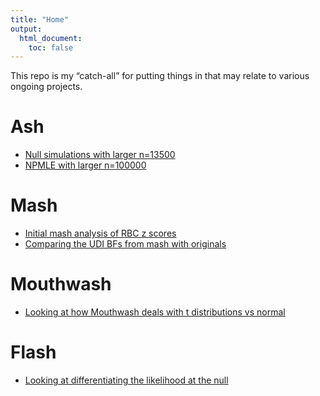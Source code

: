```yaml
---
title: "Home"
output:
  html_document:
    toc: false
---
```


This repo is my "catch-all" for putting things in that may relate to various ongoing projects.


# Ash

* [Null simulations with larger n=13500](ash_pi0_largern.html)
* [NPMLE with larger n=100000](ash_npmle_big.html)


# Mash

* [Initial mash analysis of RBC z scores](rbc_zscore_mash.html)
* [Comparing the UDI BFs from mash with originals](cov_udi_explore.html)


# Mouthwash

* [Looking at how Mouthwash deals with t distributions vs normal](vicar_t.html)


# Flash

* [Looking at differentiating the likelihood at the null](EBflash_1d.html)

[rmarkdown]: http://rmarkdown.rstudio.com/rmarkdown_websites.htm
[rstudio]: https://www.rstudio.com/products/rstudio/download/preview/
